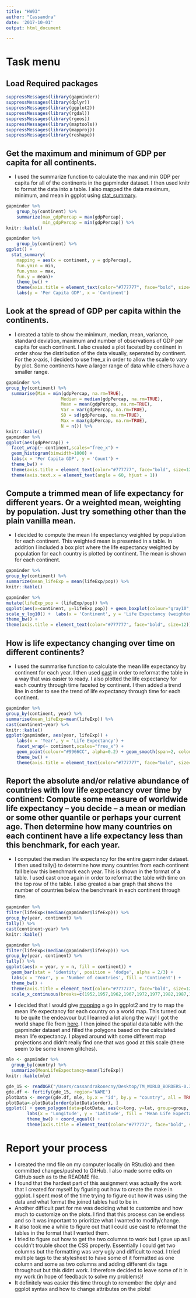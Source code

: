 ```yaml
---
title: "HW03"
author: "Cassandra"
date: '2017-10-01'
output: html_document

---
```

<style type="text/css">
.twoC {width: 100%}
.clearer {clear: both}
.twoC .table {max-width: 50%; float: right; overflow-y:hidden}
.twoC img {max-width: 50%; float: left; overflow-y:hidden}
.oneC {width: 100%; inline-block}
</style>

# Task menu
## Load Required packages
```r
suppressMessages(library(gapminder))
suppressMessages(library(dplyr))
suppressMessages(library(ggplot2))
suppressMessages(library(rgdal))
suppressMessages(library(rgeos))
suppressMessages(library(maptools))
suppressMessages(library(mapproj))
suppressMessages(library(reshape))
```


## Get the maximum and minimum of GDP per capita for all continents.

* I used the summarize function to calculate the max and min GDP per capita for all of the continents in the gapminder dataset. I then used knitr to format the data into a table. I also mapped the data maximum, minimum, and mean in ggplot using [stat_summary](http://ggplot2.tidyverse.org/reference/stat_summary.html).

<div class="twoC">
```r
gapminder %>%
    group_by(continent) %>% 
    summarize(max_gdpPercap = max(gdpPercap),
              min_gdpPercap = min(gdpPercap)) %>%
knitr::kable()

gapminder %>%
    group_by(continent) %>% 
ggplot() + 
  stat_summary(
    mapping = aes(x = continent, y = gdpPercap),
    fun.ymin = min,
    fun.ymax = max,
    fun.y = mean)+
    theme_bw() +
    theme(axis.title = element_text(color="#777777", face="bold", size=12)) + 
    labs(y = 'Per Capita GDP', x = 'Continent') 
```

</div>

## Look at the spread of GDP per capita within the continents.

* I created a table to show the minimum, median, mean, variance, standard deviation, maximum and number of observations of GDP per capita for each continent. I also created a plot faceted by continent in order show the distribution of the data visually, seperated by continent. For the x-axis, I decided to use free_x in order to allow the scale to vary by plot. Some continents have a larger range of data while others have a smaller range.

<div class="twoC">
```r
gapminder %>% 
group_by(continent) %>%
  summarise(Min = min(gdpPercap, na.rm=TRUE),
                     Median = median(gdpPercap, na.rm=TRUE),
                     Mean = mean(gdpPercap, na.rm=TRUE),
                     Var = var(gdpPercap, na.rm=TRUE),
                     SD = sd(gdpPercap, na.rm=TRUE),
                     Max = max(gdpPercap, na.rm=TRUE),
                     N = n()) %>%
knitr::kable()
gapminder %>%
ggplot(aes(gdpPercap)) + 
  facet_wrap(~ continent,scales="free_x") + 
  geom_histogram(binwidth=1000) +
  labs(x = 'Per Capita GDP', y = 'Count') +
  theme_bw() +
  theme(axis.title = element_text(color="#777777", face="bold", size=12)) +
  theme(axis.text.x = element_text(angle = 60, hjust = 1))

```
</div>

## Compute a trimmed mean of life expectancy for different years. Or a weighted mean, weighting by population. Just try something other than the plain vanilla mean.

* I decided to compute the mean life expectancy weighted by population for each continent. This weighted mean is presented in a table. In addition I included a box plot where the life expectancy weighted by population for each country is plotted by continent. The mean is shown for each continent.

<div class="twoC">
```r
gapminder %>%
group_by(continent) %>% 
summarize(mean_lifeExp = mean(lifeExp/pop)) %>%
knitr::kable()

gapminder %>%
mutate(lifeExp_pop = (lifeExp/pop)) %>%
ggplot(aes(x=continent, y=lifeExp_pop)) + geom_boxplot(colour="gray10", fill="skyblue") +
scale_y_log10() +  labs(x = 'Continent', y = 'Life Expectancy (weighted by population)') +
theme_bw() +
theme(axis.title = element_text(color="#777777", face="bold", size=12))
```
</div>

## How is life expectancy changing over time on different continents?

* I used the summarise function to calculate the mean life expectancy by continent for each year. I then used [cast](https://www.r-statistics.com/2012/01/aggregation-and-restructuring-data-from-r-in-action/) in order to reformat the table in a way that was easier to ready. I also plotted the life expectancy for each country through time faceted by continent. I then added a trend line in order to see the trend of life expectancy through time for each continent.

<div class="twoC">
```r
gapminder %>%
group_by(continent, year) %>%
summarise(mean_lifeExp=mean(lifeExp)) %>%
cast(continent~year) %>%
knitr::kable()
ggplot(gapminder, aes(year, lifeExp)) +
    labs(x = 'Year', y = 'Life Expectancy') +
    facet_wrap(~ continent,scales="free_x") +
    geom_point(colour="#9966CC", alpha=0.2) + geom_smooth(span=2, colour="#666699", se=FALSE)+
    theme_bw() +
    theme(axis.title = element_text(color="#777777", face="bold", size=12))
```
</div>

## Report the absolute and/or relative abundance of countries with low life expectancy over time by continent: Compute some measure of worldwide life expectancy – you decide – a mean or median or some other quantile or perhaps your current age. Then determine how many countries on each continent have a life expectancy less than this benchmark, for each year.

* I computed the median life expectancy for the entire gapminder dataset. I then used tally() to determine how many countries from each continent fall below this benchmark each year. This is shown in the format of a table. I used cast once again in order to reformat the table with time on the top row of the table. I also greated a bar graph that shows the number of countries below the benchmark in each continent through time.

<div class="twoC">
```r
gapminder %>%
filter(lifeExp<(median(gapminder$lifeExp))) %>%
group_by(year, continent) %>%
tally() %>%
cast(continent~year) %>%
knitr::kable()

gapminder %>%
filter(lifeExp<(median(gapminder$lifeExp))) %>%
group_by(year, continent) %>%
tally() %>%
ggplot(aes(x = year, y = n, fill = continent)) + 
  geom_bar(stat = 'identity', position = 'dodge', alpha = 2/3) +
  labs(x = 'Year', y = 'Number of countries', fill = 'Continent') +
  theme_bw() +
  theme(axis.title = element_text(color="#777777", face="bold", size=12)) +
  scale_x_continuous(breaks=c(1952,1957,1962,1967,1972,1977,1982,1987,1992,1997,2002,2007))
```
</div>

* I decided that I would give [mapping](http://rpsychologist.com/working-with-shapefiles-projections-and-world-maps-in-ggplot) a go in ggplot2 and try to map the mean life expectancy for each country on a world map. This turned out to be quite the endeavour but I learned a lot along the way! I got the world shape file from [here](http://thematicmapping.org/downloads). I then joined the spatial data table with the gapminder dataset and filled the polygons based on the calculated mean life expectancy. I played around with some different map projections and didn't really find one that was good at this scale (there seem to be some known glitches).

<div class="twoC">
```r
mle <- gapminder %>%
  group_by(country) %>%
  summarize(MeanLifeExpectancy=mean(lifeExp))
knitr::kable(mle)

gde_15 <- readOGR("/Users/cassandrakonecny/Desktop/TM_WORLD_BORDERS-0.3", layer = "TM_WORLD_BORDERS-0.3")
gde.df <- fortify(gde_15, region="NAME")
plotData <- merge(gde.df, mle, by.x = "id", by.y = "country", all = TRUE)
plotData<-plotData[order(plotData$order), ] 
ggplot() + geom_polygon(data=plotData, aes(x=long, y=lat, group=group, fill=MeanLifeExpectancy),colour='black') +
        labs(x = 'Longitude', y = 'Latitude', fill = 'Mean Life Expectancy') +
        theme_bw() + coord_equal() +
        theme(axis.title = element_text(color="#777777", face="bold", size=12))
```
</div>

# Report your process

* I created the rmd file on my computer locally (in RStudio) and then committed changes/pushed to GitHub. I also made some edits on GitHub such as to the README file.
* I found that the hardest part of this assignment was actually the work that I created for myself by figuring out how to create the make in ggplot. I spent most of the time trying to figure out how it was using the data and what format the joined tables had to be in. 
* Another difficult part for me was deciding what to customize and how much to customize on the plots. I find that this process can be endless and so it was important to prioritize what I wanted to modify/change.
* It also took me a while to figure out that I could use cast to reformat the tables in the format that I wanted them.
* I tried to figure out how to get the two columns to work but I gave up as I couldn't trouble shoot the CSS properly. Essentially I could get two columns but the formatting was very ugly and difficult to read. I tried multiple tags to the stylesheet to have some of it formatted as one column and some as two columns and adding different div tags throughout but this didnt work. I therefore decided to leave some of it in my work (in hope of feedback to solve my problems)!
* It definitely was easier this time through to remember the dplyr and ggplot syntax and how to change attributes on the plots!
